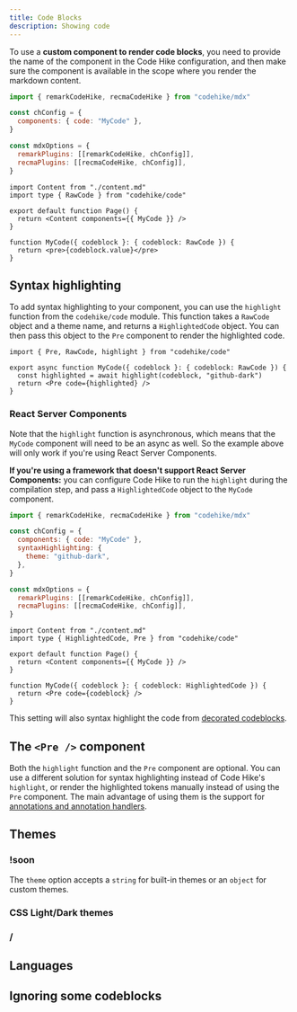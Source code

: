 ```yaml
---
title: Code Blocks
description: Showing code
---
```



To use a **custom component to render code blocks**, you need to provide the name of the component in the Code Hike configuration, and then make sure the component is available in the scope where you render the markdown content.

<div className="flex gap-2">

```js your-config.mjs
import { remarkCodeHike, recmaCodeHike } from "codehike/mdx"

const chConfig = {
  components: { code: "MyCode" },
}

const mdxOptions = {
  remarkPlugins: [[remarkCodeHike, chConfig]],
  recmaPlugins: [[recmaCodeHike, chConfig]],
}
```

```tsx page.tsx
import Content from "./content.md"
import type { RawCode } from "codehike/code"

export default function Page() {
  return <Content components={{ MyCode }} />
}

function MyCode({ codeblock }: { codeblock: RawCode }) {
  return <pre>{codeblock.value}</pre>
}
```

</div>

## Syntax highlighting

To add syntax highlighting to your component, you can use the `highlight` function from the `codehike/code` module. This function takes a `RawCode` object and a theme name, and returns a `HighlightedCode` object. You can then pass this object to the `Pre` component to render the highlighted code.

```tsx code.tsx
import { Pre, RawCode, highlight } from "codehike/code"

export async function MyCode({ codeblock }: { codeblock: RawCode }) {
  const highlighted = await highlight(codeblock, "github-dark")
  return <Pre code={highlighted} />
}
```

### React Server Components

Note that the `highlight` function is asynchronous, which means that the `MyCode` component will need to be an async as well. So the example above will only work if you're using React Server Components.

**If you're using a framework that doesn't support React Server Components:** you can configure Code Hike to run the `highlight` during the compilation step, and pass a `HighlightedCode` object to the `MyCode` component.

<div className="flex gap-2">

```js your-config.mjs
import { remarkCodeHike, recmaCodeHike } from "codehike/mdx"

const chConfig = {
  components: { code: "MyCode" },
  syntaxHighlighting: {
    theme: "github-dark",
  },
}

const mdxOptions = {
  remarkPlugins: [[remarkCodeHike, chConfig]],
  recmaPlugins: [[recmaCodeHike, chConfig]],
}
```

```tsx page.tsx
import Content from "./content.md"
import type { HighlightedCode, Pre } from "codehike/code"

export default function Page() {
  return <Content components={{ MyCode }} />
}

function MyCode({ codeblock }: { codeblock: HighlightedCode }) {
  return <Pre code={codeblock} />
}
```

</div>

This setting will also syntax highlight the code from [decorated codeblocks](/docs/concepts/blocks#images-codeblocks-and-paragraphs).

## The `<Pre />` component

Both the `highlight` function and the `Pre` component are optional. You can use a different solution for syntax highlighting instead of Code Hike's `highlight`, or render the highlighted tokens manually instead of using the `Pre` component. The main advantage of using them is the support for [annotations and annotation handlers](/docs/concepts/annotations).

## Themes

### !soon

The `theme` option accepts a `string` for built-in themes or an `object` for custom themes.

<ThemePicker />

### CSS Light/Dark themes

### /

## Languages

## Ignoring some codeblocks
